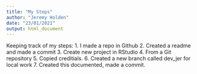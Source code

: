 ```yaml
---
title: "My Steps"
author: "Jeremy Holden"
date: "23/01/2021"
output: html_document
---
```


Keeping track of my steps:
1. I made a repo in Github
2. Created a readme and made a commit
3. Create new project in RStudio
4. From a Git repository
5. Copied creditials.
6. Created a new branch called dev_jer for local work
7. Created this documented, made a commit.

